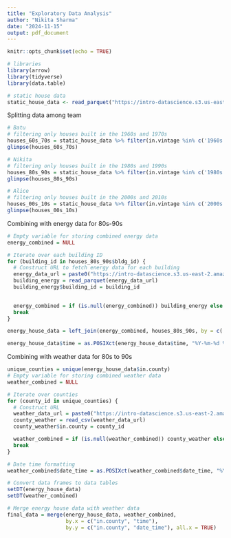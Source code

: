 ```yaml
---
title: "Exploratory Data Analysis"
author: "Nikita Sharma"
date: "2024-11-15"
output: pdf_document
---
```


```r
knitr::opts_chunk$set(echo = TRUE)
```

```r
# libraries
library(arrow)
library(tidyverse)
library(data.table)
```

```r
# static house data
static_house_data <- read_parquet("https://intro-datascience.s3.us-east-2.amazonaws.com/SC-data/static_house_info.parquet")
```

Splitting data among team

```r
# Batu
# filtering only houses built in the 1960s and 1970s
houses_60s_70s = static_house_data %>% filter(in.vintage %in% c('1960s', '1970s'))
glimpse(houses_60s_70s)

# Nikita
# filtering only houses built in the 1980s and 1990s
houses_80s_90s = static_house_data %>% filter(in.vintage %in% c('1980s', '1990s'))
glimpse(houses_80s_90s)

# Alice
# filtering only houses built in the 2000s and 2010s
houses_00s_10s = static_house_data %>% filter(in.vintage %in% c('2000s', '2010s'))
glimpse(houses_00s_10s)
```

Combining with energy data for 80s-90s

```r
# Empty variable for storing combined energy data
energy_combined = NULL

# Iterate over each building ID 
for (building_id in houses_80s_90s$bldg_id) {
  # Construct URL to fetch energy data for each building
  energy_data_url = paste0("https://intro-datascience.s3.us-east-2.amazonaws.com/SC-data/2023-houseData/", building_id, ".parquet")
  building_energy = read_parquet(energy_data_url)
  building_energy$building_id = building_id

  
  energy_combined = if (is.null(energy_combined)) building_energy else rbind(energy_combined, building_energy)
  break
}

energy_house_data = left_join(energy_combined, houses_80s_90s, by = c('building_id' = 'bldg_id'))

energy_house_data$time = as.POSIXct(energy_house_data$time, "%Y-%m-%d %H:%M:%S", tz = "UTC")

```

Combining with weather data for 80s to 90s

```r
unique_counties = unique(energy_house_data$in.county)
# Empty variable for storing combined weather data
weather_combined = NULL

# Iterate over counties
for (county_id in unique_counties) {
  # Construct URL
  weather_data_url = paste0("https://intro-datascience.s3.us-east-2.amazonaws.com/SC-data/weather/2023-weather-data/", county_id, ".csv")
  county_weather = read_csv(weather_data_url)
  county_weather$in.county = county_id

  weather_combined = if (is.null(weather_combined)) county_weather else rbind(weather_combined, county_weather)
  break
}

# Date time formatting
weather_combined$date_time = as.POSIXct(weather_combined$date_time, "%Y-%m-%d %H:%M:%S", tz = "UTC")

# Convert data frames to data tables
setDT(energy_house_data)
setDT(weather_combined)

# Merge energy house data with weather data
final_data = merge(energy_house_data, weather_combined, 
                   by.x = c("in.county", "time"), 
                   by.y = c("in.county", "date_time"), all.x = TRUE)
```